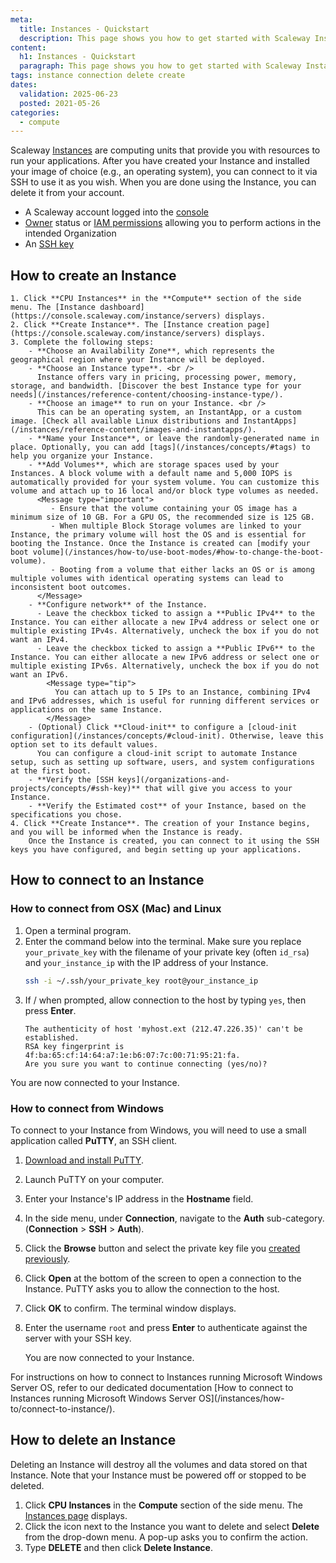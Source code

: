 ```yaml
---
meta:
  title: Instances - Quickstart
  description: This page shows you how to get started with Scaleway Instances.
content:
  h1: Instances - Quickstart
  paragraph: This page shows you how to get started with Scaleway Instances.
tags: instance connection delete create
dates:
  validation: 2025-06-23
  posted: 2021-05-26
categories:
  - compute
---
```



Scaleway [Instances](/instances/concepts/#instance) are computing units that provide you with resources to run your applications. After you have created your Instance and installed your image of choice (e.g., an operating system), you can connect to it via SSH to use it as you wish. When you are done using the Instance, you can delete it from your account.

<Requirements />

- A Scaleway account logged into the [console](https://console.scaleway.com)
- [Owner](/iam/concepts/#owner) status or [IAM permissions](/iam/concepts/#permission) allowing you to perform actions in the intended Organization
- An [SSH key](/organizations-and-projects/how-to/create-ssh-key/)

## How to create an Instance

    1. Click **CPU Instances** in the **Compute** section of the side menu. The [Instance dashboard](https://console.scaleway.com/instance/servers) displays.
    2. Click **Create Instance**. The [Instance creation page](https://console.scaleway.com/instance/servers) displays.
    3. Complete the following steps:
        - **Choose an Availability Zone**, which represents the geographical region where your Instance will be deployed.
        - **Choose an Instance type**. <br />
          Instance offers vary in pricing, processing power, memory, storage, and bandwidth. [Discover the best Instance type for your needs](/instances/reference-content/choosing-instance-type/).
        - **Choose an image** to run on your Instance. <br />
          This can be an operating system, an InstantApp, or a custom image. [Check all available Linux distributions and InstantApps](/instances/reference-content/images-and-instantapps/).
        - **Name your Instance**, or leave the randomly-generated name in place. Optionally, you can add [tags](/instances/concepts/#tags) to help you organize your Instance.
        - **Add Volumes**, which are storage spaces used by your Instances. A block volume with a default name and 5,000 IOPS is automatically provided for your system volume. You can customize this volume and attach up to 16 local and/or block type volumes as needed.
          <Message type="important">
             - Ensure that the volume containing your OS image has a minimum size of 10 GB. For a GPU OS, the recommended size is 125 GB.
             - When multiple Block Storage volumes are linked to your Instance, the primary volume will host the OS and is essential for booting the Instance. Once the Instance is created can [modify your boot volume](/instances/how-to/use-boot-modes/#how-to-change-the-boot-volume).
             - Booting from a volume that either lacks an OS or is among multiple volumes with identical operating systems can lead to inconsistent boot outcomes.
          </Message>
        - **Configure network** of the Instance.
          - Leave the checkbox ticked to assign a **Public IPv4** to the Instance. You can either allocate a new IPv4 address or select one or multiple existing IPv4s. Alternatively, uncheck the box if you do not want an IPv4.
          - Leave the checkbox ticked to assign a **Public IPv6** to the Instance. You can either allocate a new IPv6 address or select one or multiple existing IPv6s. Alternatively, uncheck the box if you do not want an IPv6.
            <Message type="tip">
              You can attach up to 5 IPs to an Instance, combining IPv4 and IPv6 addresses, which is useful for running different services or applications on the same Instance.
            </Message>
        - (Optional) Click **Cloud-init** to configure a [cloud-init configuration](/instances/concepts/#cloud-init). Otherwise, leave this option set to its default values.
          You can configure a cloud-init script to automate Instance setup, such as setting up software, users, and system configurations at the first boot.
        - **Verify the [SSH keys](/organizations-and-projects/concepts/#ssh-key)** that will give you access to your Instance.
        - **Verify the Estimated cost** of your Instance, based on the specifications you chose.
    4. Click **Create Instance**. The creation of your Instance begins, and you will be informed when the Instance is ready.
        Once the Instance is created, you can connect to it using the SSH keys you have configured, and begin setting up your applications.

## How to connect to an Instance

### How to connect from OSX (Mac) and Linux

1. Open a terminal program.
2. Enter the command below into the terminal. Make sure you replace `your_private_key` with the filename of your private key (often `id_rsa`) and `your_instance_ip` with the IP address of your Instance.
    ```sh
    ssh -i ~/.ssh/your_private_key root@your_instance_ip
    ```
3. If / when prompted, allow connection to the host by typing `yes`, then press **Enter**.
    ```
    The authenticity of host 'myhost.ext (212.47.226.35)' can't be established.
    RSA key fingerprint is 4f:ba:65:cf:14:64:a7:1e:b6:07:7c:00:71:95:21:fa.
    Are you sure you want to continue connecting (yes/no)?
    ```

You are now connected to your Instance.


### How to connect from Windows

To connect to your Instance from Windows, you will need to use a small application called **PuTTY**, an SSH client.

1. [Download and install PuTTY](https://www.chiark.greenend.org.uk/~sgtatham/putty/latest.html).
2. Launch PuTTY on your computer.
3. Enter your Instance's IP address in the **Hostname** field.
4. In the side menu, under **Connection**, navigate to the **Auth** sub-category. (**Connection** > **SSH** > **Auth**).
5. Click the **Browse** button and select the private key file you [created previously](/organizations-and-projects/how-to/create-ssh-key/).
6. Click **Open** at the bottom of the screen to open a connection to the Instance. PuTTY asks you to allow the connection to the host.
7. Click **OK** to confirm. The terminal window displays.
8. Enter the username `root` and press **Enter** to authenticate against the server with your SSH key.

    You are now connected to your Instance.

<Message type="tip">
  For instructions on how to connect to Instances running Microsoft Windows Server OS, refer to our dedicated documentation [How to connect to Instances running Microsoft Windows Server OS](/instances/how-to/connect-to-instance/).
</Message>

## How to delete an Instance

<Message type="important">
  Deleting an Instance will destroy all the volumes and data stored on that Instance. Note that your Instance must be powered off or stopped to be deleted.
</Message>

1. Click **CPU Instances** in the **Compute** section of the side menu. The [Instances page](https://console.scaleway.com/instance/servers) displays.
2. Click the <Icon name="more" /> icon next to the Instance you want to delete and select **Delete** from the drop-down menu. A pop-up asks you to confirm the action.
3. Type **DELETE** and then click **Delete Instance**.